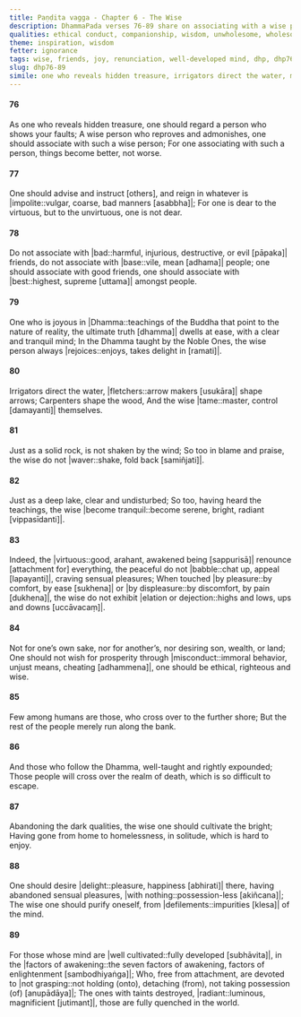 ```yaml
---
title: Paṇḍita vagga - Chapter 6 - The Wise
description: DhammaPada verses 76-89 share on associating with a wise person, characteristics of such a person, the importance of joy in the Dhamma, the benefits of renunciation, and the qualities of a well cultivated mind.
qualities: ethical conduct, companionship, wisdom, unwholesome, wholesome, with nothing, cultivation
theme: inspiration, wisdom
fetter: ignorance
tags: wise, friends, joy, renunciation, well-developed mind, dhp, dhp76-89
slug: dhp76-89
simile: one who reveals hidden treasure, irrigators direct the water, mountain rock unshaken by wind, a clear and undisturbed deep lake
---
```


#### 76

As one who reveals hidden treasure,
one should regard a person who shows your faults;
A wise person who reproves and admonishes,
one should associate with such a wise person;
For one associating with such a person,
things become better, not worse.

#### 77

One should advise and instruct [others],
and reign in whatever is |impolite::vulgar, coarse, bad manners [asabbha]|;
For one is dear to the virtuous,
but to the unvirtuous, one is not dear.

#### 78

Do not associate with |bad::harmful, injurious, destructive, or evil [pāpaka]| friends,
do not associate with |base::vile, mean [adhama]| people;
one should associate with good friends,
one should associate with |best::highest, supreme [uttama]| amongst people.

#### 79

One who is joyous in |Dhamma::teachings of the Buddha that point to the nature of reality, the ultimate truth [dhamma]| dwells at ease,
with a clear and tranquil mind;
In the Dhamma taught by the Noble Ones,
the wise person always |rejoices::enjoys, takes delight in [ramati]|. 

#### 80

Irrigators direct the water,
|fletchers::arrow makers [usukāra]| shape arrows;
Carpenters shape the wood,
And the wise |tame::master, control [damayanti]| themselves.

#### 81

Just as a solid rock,
is not shaken by the wind;
So too in blame and praise,
the wise do not |waver::shake, fold back [samiñjati]|.

#### 82

Just as a deep lake,
clear and undisturbed;
So too, having heard the teachings,
the wise |become tranquil::become serene, bright, radiant [vippasīdanti]|.

#### 83

Indeed, the |virtuous::good, arahant, awakened being [sappurisā]| renounce [attachment for] everything,
the peaceful do not |babble::chat up, appeal [lapayanti]|, craving sensual pleasures;
When touched |by pleasure::by comfort, by ease [sukhena]| or |by displeasure::by discomfort, by pain [dukhena]|,
the wise do not exhibit |elation or dejection::highs and lows, ups and downs [uccāvacaṃ]|.

#### 84

Not for one’s own sake, nor for another’s,
nor desiring son, wealth, or land;
One should not wish for prosperity through |misconduct::immoral behavior, unjust means, cheating [adhammena]|,
one should be ethical, righteous and wise.

#### 85

Few among humans are those,
who cross over to the further shore;
But the rest of the people
merely run along the bank.

#### 86

And those who follow the Dhamma,
well-taught and rightly expounded;
Those people will cross over
the realm of death, which is so difficult to escape.

#### 87

Abandoning the dark qualities,
the wise one should cultivate the bright;
Having gone from home to homelessness,
in solitude, which is hard to enjoy.

#### 88

One should desire |delight::pleasure, happiness [abhirati]| there,
having abandoned sensual pleasures, |with nothing::possession-less [akiñcana]|;
The wise one should purify oneself,
from |defilements::impurities [klesa]| of the mind.

#### 89

For those whose mind are |well cultivated::fully developed [subhāvita]|,
in the |factors of awakening::the seven factors of awakening, factors of enlightenment [sambodhiyaṅga]|;
Who, free from attachment,
are devoted to |not grasping::not holding (onto), detaching (from), not taking possession (of) [anupādāya]|;
The ones with taints destroyed, |radiant::luminous, magnificient [jutimant]|,
those are fully quenched in the world.
